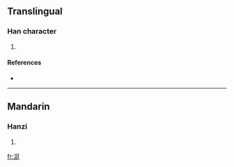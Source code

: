 ==Translingual==

===Han character===
{{Han char|rn=85|rad=水|as=07|sn=10|four=|canj=水弓大土 (ENKG)}}

# {{defn|Han|sort=水07}}

====References====
* {{Han ref|kx=0626.220|dkj=17537|dj=1029.030|hdz=31609.010|uh=6D8F|ud=28047}}

----

==Mandarin==

===Hanzi===
{{cmn-hanzi|pin=[[shù]] ([[shu4]]), [[sōu]] ([[sou1]]), [[tǐng]] ([[ting3]])|wg=shu<sup>4</sup>, sou<sup>1</sup>, t'ing<sup>3</sup>}}

# {{defn|Mandarin}}

[[fr:涏]]
